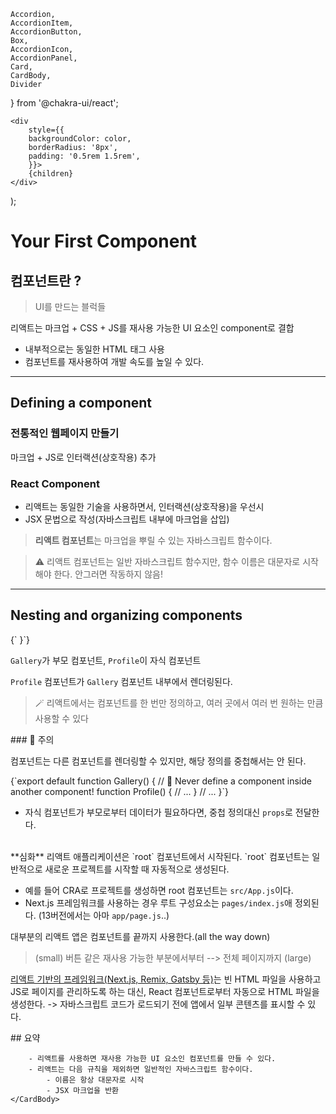     Accordion,
    AccordionItem,
    AccordionButton,
    Box,
    AccordionIcon,
    AccordionPanel,
    Card,
    CardBody,
    Divider
} from '@chakra-ui/react';

    <div
        style={{
        backgroundColor: color,
        borderRadius: '8px',
        padding: '0.5rem 1.5rem',
        }}>
        {children}
    </div>
);

# Your First Component

## 컴포넌트란 ?

> UI를 만드는 블럭들

리액트는 마크업 + CSS + JS를 재사용 가능한 UI 요소인 component로 결합

-   내부적으로는 동일한 HTML 태그 사용
-   컴포넌트를 재사용하여 개발 속도를 높일 수 있다.

- - -

## Defining a component

### 전통적인 웹페이지 만들기

마크업 + JS로 인터랙션(상호작용) 추가

### React Component

-   리액트는 동일한 기술을 사용하면서, 인터랙션(상호작용)을 우선시
-   JSX 문법으로 작성(자바스크립트 내부에 마크업을 삽입)

> **리액트 컴포넌트**는 마크업을 뿌릴 수 있는 자바스크립트 함수이다.

> ⚠️ 리액트 컴포넌트는 일반 자바스크립트 함수지만, 함수 이름은 대문자로 시작해야 한다. 안그러면 작동하지 않음!

- - - 

## Nesting and organizing components


<SyntaxHighlighter language="javascript" style={atomOneDark}>
{`<Gallery>
    <Profile />
    <Profile />
    <Profile />
</Gallery>}`}
</SyntaxHighlighter>


`Gallery`가 부모 컴포넌트, `Profile`이 자식 컴포넌트

`Profile` 컴포넌트가 `Gallery` 컴포넌트 내부에서 렌더링된다.

> 🪄 리액트에서는 컴포넌트를 한 번만 정의하고, 여러 곳에서 여러 번 원하는 만큼 사용할 수 있다

<ColorBox color="#fef5e7">
### 🚨 주의

컴포넌트는 다른 컴포넌트를 렌더링할 수 있지만, 해당 정의를 중첩해서는 안 된다.

<SyntaxHighlighter language="javascript" style={atomOneDark}>
{`export default function Gallery() {
  // 🔴 Never define a component inside another component!
    function Profile() {
        // ...
    }
  // ...
}`}
</SyntaxHighlighter>

-   자식 컴포넌트가 부모로부터 데이터가 필요하다면, 중첩 정의대신 `props`로 전달한다.
</ColorBox>


<br/>
<Accordion allowToggle>
    <AccordionItem bg="rgb(243 244 253)" color="#575FB7">
        <AccordionButton _expanded={{ bg: '#575FB7', color: 'white' }}>
            <Box as='span' flex='1' textAlign='left'>
                **심화**
            </Box>
            <AccordionIcon />
        </AccordionButton>
        <AccordionPanel>
            리액트 애플리케이션은 `root` 컴포넌트에서 시작된다.
`root` 컴포넌트는 일반적으로 새로운 프로젝트를 시작할 때 자동적으로 생성된다.


- 예를 들어 CRA로 프로젝트를 생성하면 root 컴포넌트는 `src/App.js`이다.
- Next.js 프레임워크를 사용하는 경우 루트 구성요소는 `pages/index.js`애 정외된다. (13버전에서는 아마 `app/page.js`..)

대부분의 리액트 앱은 컴포넌트를 끝까지 사용한다.(all the way down)
> (small) 버튼 같은 재사용 가능한 부분에서부터 --> 전체 페이지까지 (large)

[리액트 기반의 프레임워크(Next.js, Remix, Gatsby 등)](https://react.dev/learn/start-a-new-react-project)는 빈 HTML 파일을 사용하고 JS로 페이지를 관리하도록 하는 대신, React 컴포넌트로부터 자동으로 HTML 파일을 생성한다.
-> 자바스크립트 코드가 로드되기 전에 앱에서 일부 콘텐츠를 표시할 수 있다.
        </AccordionPanel>
    </AccordionItem>
</Accordion>
<Divider/>

<Card>
    <CardBody>        
        ## 요약
        
        - 리액트를 사용하면 재사용 가능한 UI 요소인 컴포넌트를 만들 수 있다.
        - 리액트는 다음 규칙을 제외하면 일반적인 자바스크립트 함수이다.
            - 이름은 항상 대문자로 시작
            - JSX 마크업을 반환
    </CardBody>
</Card>

